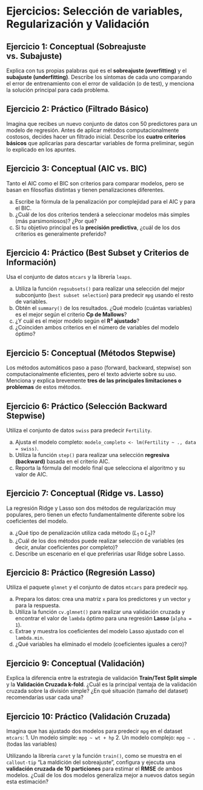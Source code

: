 # Ejercicios: Selección de variables, Regularización y Validación

## Ejercicio 1: Conceptual (Sobreajuste vs. Subajuste)

Explica con tus propias palabras qué es el **sobreajuste (overfitting)** y el **subajuste (underfitting)**. Describe los síntomas de cada uno comparando el error de entrenamiento con el error de validación (o de test), y menciona la solución principal para cada problema.



## Ejercicio 2: Práctico (Filtrado Básico)

Imagina que recibes un nuevo conjunto de datos con 50 predictores para un modelo de regresión. Antes de aplicar métodos computacionalmente costosos, decides hacer un filtrado inicial. Describe los **cuatro criterios básicos** que aplicarías para descartar variables de forma preliminar, según lo explicado en los apuntes.



## Ejercicio 3: Conceptual (AIC vs. BIC)

Tanto el AIC como el BIC son criterios para comparar modelos, pero se basan en filosofías distintas y tienen penalizaciones diferentes.

a) Escribe la fórmula de la penalización por complejidad para el AIC y para el BIC.
b) ¿Cuál de los dos criterios tenderá a seleccionar modelos más simples (más parsimoniosos)? ¿Por qué?
c) Si tu objetivo principal es la **precisión predictiva**, ¿cuál de los dos criterios es generalmente preferido?



## Ejercicio 4: Práctico (Best Subset y Criterios de Información)

Usa el conjunto de datos `mtcars` y la librería `leaps`.

a) Utiliza la función `regsubsets()` para realizar una selección del mejor subconjunto (`best subset selection`) para predecir `mpg` usando el resto de variables.
b) Obtén el `summary()` de los resultados. ¿Qué modelo (cuántas variables) es el mejor según el criterio **Cp de Mallows**?
c) ¿Y cuál es el mejor modelo según el **R² ajustado**?
d) ¿Coinciden ambos criterios en el número de variables del modelo óptimo?



## Ejercicio 5: Conceptual (Métodos Stepwise)

Los métodos automáticos paso a paso (forward, backward, stepwise) son computacionalmente eficientes, pero el texto advierte sobre su uso. Menciona y explica brevemente **tres de las principales limitaciones o problemas** de estos métodos.



## Ejercicio 6: Práctico (Selección Backward Stepwise)

Utiliza el conjunto de datos `swiss` para predecir `Fertility`.

a) Ajusta el modelo completo: `modelo_completo <- lm(Fertility ~ ., data = swiss)`.
b) Utiliza la función `step()` para realizar una selección **regresiva (backward)** basada en el criterio AIC.
c) Reporta la fórmula del modelo final que selecciona el algoritmo y su valor de AIC.



## Ejercicio 7: Conceptual (Ridge vs. Lasso)

La regresión Ridge y Lasso son dos métodos de regularización muy populares, pero tienen un efecto fundamentalmente diferente sobre los coeficientes del modelo.

a) ¿Qué tipo de penalización utiliza cada método ($L_1$ o $L_2$)?
b) ¿Cuál de los dos métodos puede realizar selección de variables (es decir, anular coeficientes por completo)?
c) Describe un escenario en el que preferirías usar Ridge sobre Lasso. 



## Ejercicio 8: Práctico (Regresión Lasso)

Utiliza el paquete `glmnet` y el conjunto de datos `mtcars` para predecir `mpg`.

a) Prepara los datos: crea una matriz `x` para los predictores y un vector `y` para la respuesta.
b) Utiliza la función `cv.glmnet()` para realizar una validación cruzada y encontrar el valor de `lambda` óptimo para una regresión **Lasso** (`alpha = 1`).
c) Extrae y muestra los coeficientes del modelo Lasso ajustado con el `lambda.min`.
d) ¿Qué variables ha eliminado el modelo (coeficientes iguales a cero)?



## Ejercicio 9: Conceptual (Validación)

Explica la diferencia entre la estrategia de validación **Train/Test Split simple** y la **Validación Cruzada k-fold**. ¿Cuál es la principal ventaja de la validación cruzada sobre la división simple? ¿En qué situación (tamaño del dataset) recomendarías usar cada una?



## Ejercicio 10: Práctico (Validación Cruzada)

Imagina que has ajustado dos modelos para predecir `mpg` en el dataset `mtcars`:
1.  Un modelo simple: `mpg ~ wt + hp`
2.  Un modelo complejo: `mpg ~ .` (todas las variables)

Utilizando la librería `caret` y la función `train()`, como se muestra en el `callout-tip` "La maldición del sobreajuste", configura y ejecuta una **validación cruzada de 10 particiones** para estimar el **RMSE** de ambos modelos. ¿Cuál de los dos modelos generaliza mejor a nuevos datos según esta estimación?